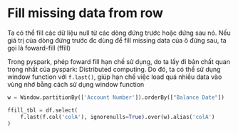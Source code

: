 # Fill missing data from row

Ta có thể fill các dữ liệu null từ các dòng đứng trước hoặc đứng sau nó.
Nếu giá trị của dòng đứng trước đc dùng để fill missing data của ô đứng sau, ta gọi là foward-fill (ffill)

Trong pyspark, phép foward fill hạn chế sử dụng, do ta lấy đi bản chất quan trọng nhất của pyspark: Distributed computing.
Do đó, ta có thể sử dụng window function với `f.last()`, giúp hạn chế việc load quá nhiều data vào vùng nhớ bằng cách sử dụng window function

```python
w = Window.partitionBy(['Account Number']).orderBy(["Balance Date"])

ffill_tbl = df.select(
    f.last(f.col('colA'), ignorenulls=True).over(w).alias('colA')
)
```